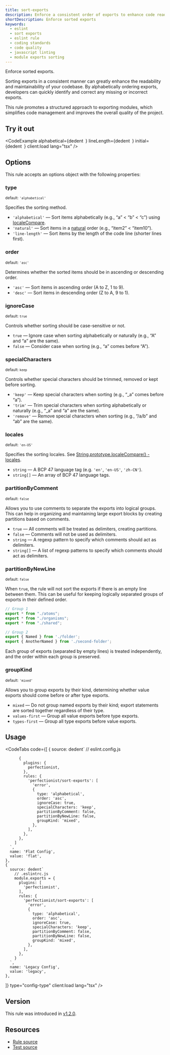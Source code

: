 ```yaml
---
title: sort-exports
description: Enforce a consistent order of exports to enhance code readability and maintainability. Use this ESLint rule to keep your exports well-organized
shortDescription: Enforce sorted exports
keywords:
  - eslint
  - sort exports
  - eslint rule
  - coding standards
  - code quality
  - javascript linting
  - module exports sorting
---
```



Enforce sorted exports.

Sorting exports in a consistent manner can greatly enhance the readability and maintainability of your codebase. By alphabetically ordering exports, developers can quickly identify and correct any missing or incorrect exports.

This rule promotes a structured approach to exporting modules, which simplifies code management and improves the overall quality of the project.

## Try it out

<CodeExample
  alphabetical={dedent`
  `}
  lineLength={dedent`
  `}
  initial={dedent`
  `}
  client:load
  lang="tsx"
/>

## Options

This rule accepts an options object with the following properties:

### type

<sub>default: `'alphabetical'`</sub>

Specifies the sorting method.

- `'alphabetical'` — Sort items alphabetically (e.g., “a” < “b” < “c”) using [localeCompare](https://developer.mozilla.org/en-US/docs/Web/JavaScript/Reference/Global_Objects/String/localeCompare).
- `'natural'` — Sort items in a [natural](https://github.com/yobacca/natural-orderby) order (e.g., “item2” < “item10”).
- `'line-length'` — Sort items by the length of the code line (shorter lines first).

### order

<sub>default: `'asc'`</sub>

Determines whether the sorted items should be in ascending or descending order.

- `'asc'` — Sort items in ascending order (A to Z, 1 to 9).
- `'desc'` — Sort items in descending order (Z to A, 9 to 1).

### ignoreCase

<sub>default: `true`</sub>

Controls whether sorting should be case-sensitive or not.

- `true` — Ignore case when sorting alphabetically or naturally (e.g., “A” and “a” are the same).
- `false` — Consider case when sorting (e.g., “a” comes before “A”).

### specialCharacters

<sub>default: `keep`</sub>

Controls whether special characters should be trimmed, removed or kept before sorting.

- `'keep'` — Keep special characters when sorting (e.g., “_a” comes before “a”).
- `'trim'` — Trim special characters when sorting alphabetically or naturally (e.g., “_a” and “a” are the same).
- `'remove'` — Remove special characters when sorting (e.g., “/a/b” and “ab” are the same).

### locales

<sub>default: `'en-US'`</sub>

Specifies the sorting locales. See [String.prototype.localeCompare() - locales](https://developer.mozilla.org/en-US/docs/Web/JavaScript/Reference/Global_Objects/String/localeCompare#locales).

- `string` — A BCP 47 language tag (e.g. `'en'`, `'en-US'`, `'zh-CN'`).
- `string[]` — An array of BCP 47 language tags.

### partitionByComment

<sub>default: `false`</sub>

Allows you to use comments to separate the exports into logical groups. This can help in organizing and maintaining large export blocks by creating partitions based on comments.

- `true` — All comments will be treated as delimiters, creating partitions.
-	`false` — Comments will not be used as delimiters.
- `string` — A regexp pattern to specify which comments should act as delimiters.
- `string[]` — A list of regexp patterns to specify which comments should act as delimiters.

### partitionByNewLine

<sub>default: `false`</sub>

When `true`, the rule will not sort the exports if there is an empty line between them. This can be useful for keeping logically separated groups of exports in their defined order.

```js
// Group 1
export * from "./atoms";
export * from "./organisms";
export * from "./shared";

// Group 2
export { Named } from './folder';
export { AnotherNamed } from './second-folder';
```

Each group of exports (separated by empty lines) is treated independently, and the order within each group is preserved.

### groupKind

<sub>default: `'mixed'`</sub>

Allows you to group exports by their kind, determining whether value exports should come before or after type exports.

- `mixed` — Do not group named exports by their kind; export statements are sorted together regardless of their type.
- `values-first` — Group all value exports before type exports.
- `types-first` — Group all type exports before value exports.

## Usage

<CodeTabs
  code={[
    {
      source: dedent`
        // eslint.config.js

          {
            plugins: {
              perfectionist,
            },
            rules: {
              'perfectionist/sort-exports': [
                'error',
                {
                  type: 'alphabetical',
                  order: 'asc',
                  ignoreCase: true,
                  specialCharacters: 'keep',
                  partitionByComment: false,
                  partitionByNewLine: false,
                  groupKind: 'mixed',
                },
              ],
            },
          },
        ]
      `,
      name: 'Flat Config',
      value: 'flat',
    },
    {
      source: dedent`
        // .eslintrc.js
        module.exports = {
          plugins: [
            'perfectionist',
          ],
          rules: {
            'perfectionist/sort-exports': [
              'error',
              {
                type: 'alphabetical',
                order: 'asc',
                ignoreCase: true,
                specialCharacters: 'keep',
                partitionByComment: false,
                partitionByNewLine: false,
                groupKind: 'mixed',
              },
            ],
          },
        }
      `,
      name: 'Legacy Config',
      value: 'legacy',
    },
  ]}
  type="config-type"
  client:load
  lang="tsx"
/>


## Version

This rule was introduced in [v1.2.0](https://github.com/azat-io/eslint-plugin-perfectionist/releases/tag/v1.2.0).

## Resources

- [Rule source](https://github.com/azat-io/eslint-plugin-perfectionist/blob/main/rules/sort-exports.ts)
- [Test source](https://github.com/azat-io/eslint-plugin-perfectionist/blob/main/test/sort-exports.test.ts)

